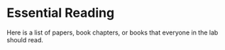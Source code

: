 # Essential Reading

Here is a list of papers, book chapters, or books that everyone in the lab should read.
